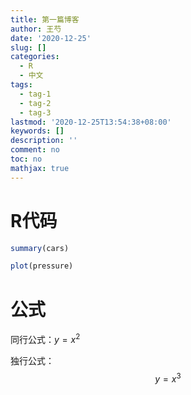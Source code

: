 ```yaml
---
title: 第一篇博客
author: 王芍
date: '2020-12-25'
slug: []
categories:
  - R
  - 中文
tags:
  - tag-1
  - tag-2
  - tag-3
lastmod: '2020-12-25T13:54:38+08:00'
keywords: []
description: ''
comment: no
toc: no
mathjax: true
---
```


<!--more-->

# R代码

```r
summary(cars)
```

```r
plot(pressure)
```

# 公式

同行公式：$y=x^{2}$

独行公式：
$$y=x^{3}$$